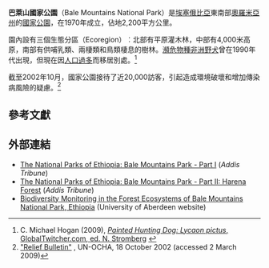 {{Infobox Protected area 
| name = 巴萊山國家公園
| iucn_category = II
| photo = 
| photo_caption = 
| location =[[埃塞俄比亞|埃塞俄比亞]][[奧羅米亞州|奧羅米亞州]][[巴萊地區|巴萊地區]]
| nearest_city = 
| map = Ethiopia
| map_caption = 巴萊山國家公園在埃塞俄比亞的位置以紅點標示
| lat_d = 6
| lat_m = 40
| lat_s = 
| lat_NS = N
| long_d = 39
| long_m = 40
| long_s = 
| long_EW = E
| region=ET
| area = 2220 km²
| established = 1970年
| visitation_num = 
| visitation_year = 
| governing_body = 
}}

'''巴萊山國家公園'''（Bale Mountains National Park）是[[埃塞俄比亞|埃塞俄比亞]]東南部[[奧羅米亞州|奧羅米亞州]]的[[國家公園|國家公園]]，在1970年成立，佔地2,200平方公里。

園內設有三個生態分區（Ecoregion）︰北部有平原灌木林，中部有4,000米高原，南部有供哺乳類、兩棲類和鳥類棲息的樹林。[[瀕危物種|瀕危物種]][[非洲野犬|非洲野犬]]曾在1990年代出現，但現在因[[人口過多|人口過多]]而移居別處。<ref>C. Michael Hogan (2009), [http://globaltwitcher.auderis.se/artspec_information.asp?thingid=35993 ''Painted Hunting Dog: Lycaon pictus'', GlobalTwitcher.com, ed. N. Stromberg] {{webarchive|url=https://web.archive.org/web/20101209234758/http://globaltwitcher.auderis.se/artspec_information.asp?thingid=35993 |date=2010-12-09 }}</ref> 

截至2002年10月，國家公園接待了近20,000訪客，引起造成環境破壞和增加傳染病風險的疑慮。<ref>[http://www.ocha-eth.org/Archive/DownloadableReports/RB18Oct.doc "Relief Bulletin"] {{Wayback|url=http://www.ocha-eth.org/Archive/DownloadableReports/RB18Oct.doc |date=20101009230653 }}, UN-OCHA, 18 October 2002 (accessed 2 March 2009)</ref>

== 參考文獻 ==
{{reflist}}

== 外部連結 ==
* [https://web.archive.org/web/20070420142320/http://addistribune.com/Archives/2001/07/13-07-01/National.htm The National Parks of Ethiopia: Bale Mountains Park - Part I] (''Addis Tribune'')
* [https://web.archive.org/web/20070607172551/http://addistribune.com/Archives/2001/07/20-07-01/National.htm The National Parks of Ethiopia: Bale Mountains Park - Part II: Harena Forest] (''Addis Tribune'')
* [http://www.abdn.ac.uk/bale/index.htm Biodiversity Monitoring in the Forest Ecosystems of Bale Mountains National Park, Ethiopia]{{dead link|date=十月 2017 |bot=InternetArchiveBot }} (University of Aberdeen website)
{{埃塞俄比亞國家公園|state=autocollapse}}